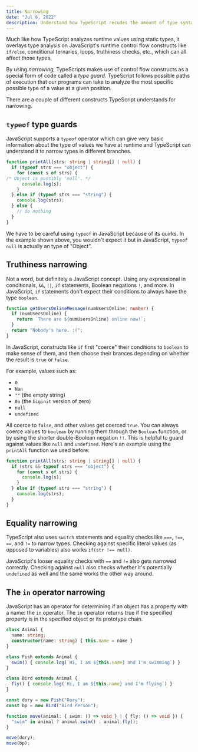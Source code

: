 ```yaml
---
title: Narrowing
date: "Jul 6, 2022"
description: Understand how TypeScript recudes the amount of type syntax in your projects...
---
```


Much like how TypeScript analyzes runtime values using static types, it overlays type analysis on JavaScript's runtime control flow constructs like `if/else`, conditional ternaries, loops, truthiness checks, etc., which can all affect those types.

By using _narrowing_, TypeScripts makes use of control flow constructs as a special form of code called a _type guard_. TypeScript follows possible paths of execution that our programs can take to analyze the most specific possible type of a value at a given position.

There are a couple of different constructs TypeScript understands for narrowing.

## `typeof` type guards

JavaScript supports a `typeof` operator which can give very basic information about the type of values we have at runtime and TypeScript can understand it to narrow types in different branches.

```TypeScript showLineNumbers
function printAll(strs: string | string[] | null) {
  if (typeof strs === "object") {
    for (const s of strs) {
/* Object is possibly 'null'. */
      console.log(s);
    }
  } else if (typeof strs === "string") {
    console.log(strs);
  } else {
    // do nothing
  }
}
```

We have to be careful using `typeof` in JavaScript because of its quirks. In the example shown above, you wouldn't expect it but in JavaScript, `typeof null` is actually an type of "Object".

## Truthiness narrowing

Not a word, but definitely a JavaScript concept. Using any expressional in conditionals, `&&`, `||`, `if` statements, Boolean negations `!`, and more. In JavaScript, `if` statements don't expect their conditions to always have the type `boolean`.

```TypeScript showLineNumbers
function getUsersOnlineMessage(numUsersOnline: number) {
  if (numUsersOnline) {
    return `There are ${numUsersOnline} online now!`;
  }
  return "Nobody's here. :(";
}
```

In JavaScript, constructs like `if` first "coerce" their conditions to `boolean` to make sense of them, and then choose their brances depending on whether the result is `true` or `false`.

For example, values such as:

-   `0`
-   `Nan`
-   `""` (the empty string)
-   `0n` (the `biginit` version of zero)
-   `null`
-   `undefined`

All coerce to `false`, and other values get coerced `true`. You can always coerce values to `boolean` by running them through the `Boolean` function, or by using the shorter double-Boolean negation `!!`. This is helpful to guard against values like `null` and `undefined`. Here's an example using the `printAll` function we used before:

```TypeScript showLineNumbers
function printAll(strs: string | string[] | null) {
  if (strs && typeof strs === "object") {
    for (const s of strs) {
      console.log(s);
    }
  } else if (typeof strs === "string") {
    console.log(strs);
  }
}
```

## Equality narrowing

TypeScript also uses `switch` statements and equality checks like `===`, `!==`, `==`, and `!=` to narrow types. Checking against specific literal values (as opposed to variables) also works `if(str !== null)`.

JavaScript's looser equality checks with `==` and `!=` also gets narrowed correctly. Checking against `null` also checks whether it's potentially `undefined` as well and the same works the other way around.

## The `in` operator narrowing

JavaScript has an operator for determining if an object has a property with a name: the `in` operator. The `in` operator returns true if the specified property is in the specified object or its prototype chain.

```TypeScript showLineNumbers
class Animal {
  name: string;
  constructor(name: string) { this.name = name }
}

class Fish extends Animal {
  swim() { console.log(`Hi, I am ${this.name} and I'm swimming`) }
}

class Bird extends Animal {
  fly() { console.log(`Hi, I am ${this.name} and I'm flying`) }
}

const dory = new Fish("Dory");
const bp = new Bird("Bird Person");

function move(animal: { swim: () => void } | { fly: () => void }) {
  "swim" in animal ? animal.swim() : animal.fly();
}

move(dory);
move(bp);
```